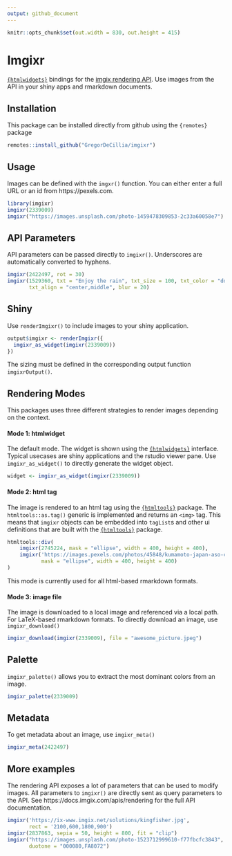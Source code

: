 ```yaml
---
output: github_document
---
```


```r
knitr::opts_chunk$set(out.width = 830, out.height = 415)
```

# Imgixr

[`{htmlwidgets}`] bindings for the [imgix rendering API].
Use images from the API in your shiny apps and rmarkdown documents.

## Installation

This package can be installed directly from github using the `{remotes}` package

```r
remotes::install_github("GregorDeCillia/imgixr")
```

## Usage

Images can be defined with the `imgxr()` function.
You can either enter a full URL or an id from https://pexels.com.

```r
library(imgixr)
imgixr(2339009)
imgixr("https://images.unsplash.com/photo-1459478309853-2c33a60058e7")
```

## API Parameters

API parameters can be passed directly to `imgixr()`.
Underscores are automatically converted to hyphens.

```r
imgixr(2422497, rot = 30)
imgixr(1529360, txt = "Enjoy the rain", txt_size = 100, txt_color = "ddd", 
       txt_align = "center,middle", blur = 20)
```

## Shiny

Use `renderImgixr()` to include images to your shiny application.

```r
output$imgixr <- renderImgixr({
  imgixr_as_widget(imgixr(2339009))
})
```

The sizing must be defined in the corresponding output function `imgixrOutput()`.

## Rendering Modes

This packages uses three different strategies to render images depending on
the context. 

#### Mode 1: htmlwidget

The default mode.
The widget is shown using the [`{htmlwidgets}`] interface.
Typical usecases are shiny applications and the rstudio viewer pane.
Use `imgixr_as_widget()` to directly generate the widget object.

```r
widget <- imgixr_as_widget(imgixr(2339009))
```

#### Mode 2: html tag

The image is rendered to an html tag using the [`{htmltools}`] package.
The `htmltools::as.tag()` generic is implemented and returns an `<img>` tag. 
This means that `imgixr` objects can be embedded into `tagList`s and other ui definitions that are built with the [`{htmltools}`] package.

```r
htmltools::div(
    imgixr(2745224, mask = "ellipse", width = 400, height = 400),
    imgixr('https://images.pexels.com/photos/45848/kumamoto-japan-aso-cloud-45848.jpeg', 
           mask = "ellipse", width = 400, height = 400)
)
```

This mode is currently used for all html-based rmarkdown formats.

#### Mode 3: image file

The image is downloaded to a local image and referenced via a local path.
For LaTeX-based rmarkdown formats.
To directly download an image, use `imgixr_download()`

```r
imgixr_download(imgixr(2339009), file = "awesome_picture.jpeg")
```

## Palette

`imgixr_palette()` allows you to extract the most dominant colors from an image.

```r
imgixr_palette(2339009)
```

## Metadata

To get metadata about an image, use `imgixr_meta()`

```r
imgixr_meta(2422497)
```


## More examples

The rendering API exposes a lot of parameters that can be used to modify images.
All parameters to `imgixr()` are directly sent as query parameters to the API.
See https://docs.imgix.com/apis/rendering for the full API documentation.

```r
imgixr('https://ix-www.imgix.net/solutions/kingfisher.jpg',
       rect = '2100,600,1800,900')
imgixr(2837863, sepia = 50, height = 800, fit = "clip")
imgixr("https://images.unsplash.com/photo-1523712999610-f77fbcfc3843", 
       duotone = "000080,FA8072")
```

[imgix rendering API]: https://docs.imgix.com/apis/rendering
[`{htmlwidgets}`]: https://www.htmlwidgets.org/
[`{htmltools}`]: https://rstudio.github.io/htmltools/
